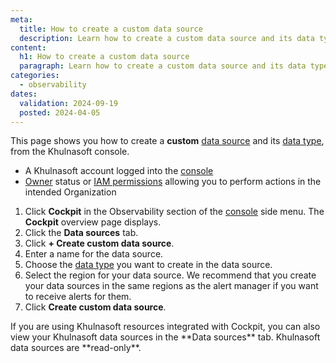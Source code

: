 ```yaml
---
meta:
  title: How to create a custom data source
  description: Learn how to create a custom data source and its data type using the Khulnasoft console. Follow the steps to choose a data type, select a region, and finalize the creation process.
content:
  h1: How to create a custom data source
  paragraph: Learn how to create a custom data source and its data type using the Khulnasoft console. Follow the steps to choose a data type, select a region, and finalize the creation process.
categories:
  - observability
dates:
  validation: 2024-09-19
  posted: 2024-04-05
---
```


This page shows you how to create a **custom** [data source](/observability/cockpit/concepts/#data-sources) and its [data type](/observability/cockpit/concepts/#data-types), from the Khulnasoft console.

<Macro id="requirements" />

  - A Khulnasoft account logged into the [console](https://console.khulnasoft.com)
  - [Owner](/identity-and-access-management/iam/concepts/#owner) status or [IAM permissions](/identity-and-access-management/iam/concepts/#permission) allowing you to perform actions in the intended Organization

1. Click **Cockpit** in the Observability section of the [console](https://console.khulnasoft.com/) side menu. The **Cockpit** overview page displays.
2. Click the **Data sources** tab.
3. Click **+ Create custom data source**.
4. Enter a name for the data source.
5. Choose the [data type](/observability/cockpit/concepts/#data-types) you want to create in the data source.
6. Select the region for your data source.
    <Message type="tip">
      We recommend that you create your data sources in the same regions as the alert manager if you want to receive alerts for them.
    </Message>
7. Click **Create custom data source**.

<Message type="note">
  If you are using Khulnasoft resources integrated with Cockpit, you can also view your Khulnasoft data sources in the **Data sources** tab. Khulnasoft data sources are **read-only**.
</Message>
